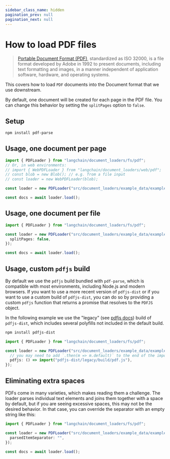 ```yaml
---
sidebar_class_name: hidden
pagination_prev: null
pagination_next: null
---
```


# How to load PDF files

> [Portable Document Format (PDF)](https://en.wikipedia.org/wiki/PDF), standardized as ISO 32000, is a file format developed by Adobe in 1992 to present documents, including text formatting and images, in a manner independent of application software, hardware, and operating systems.

This covers how to load `PDF` documents into the Document format that we use downstream.

By default, one document will be created for each page in the PDF file. You can change this behavior by setting the `splitPages` option to `false`.

## Setup

```bash npm2yarn
npm install pdf-parse
```

## Usage, one document per page

```typescript
import { PDFLoader } from "langchain/document_loaders/fs/pdf";
// Or, in web environments:
// import { WebPDFLoader } from "langchain/document_loaders/web/pdf";
// const blob = new Blob(); // e.g. from a file input
// const loader = new WebPDFLoader(blob);

const loader = new PDFLoader("src/document_loaders/example_data/example.pdf");

const docs = await loader.load();
```

## Usage, one document per file

```typescript
import { PDFLoader } from "langchain/document_loaders/fs/pdf";

const loader = new PDFLoader("src/document_loaders/example_data/example.pdf", {
  splitPages: false,
});

const docs = await loader.load();
```

## Usage, custom `pdfjs` build

By default we use the `pdfjs` build bundled with `pdf-parse`, which is compatible with most environments, including Node.js and modern browsers. If you want to use a more recent version of `pdfjs-dist` or if you want to use a custom build of `pdfjs-dist`, you can do so by providing a custom `pdfjs` function that returns a promise that resolves to the `PDFJS` object.

In the following example we use the "legacy" (see [pdfjs docs](https://github.com/mozilla/pdf.js/wiki/Frequently-Asked-Questions#which-browsersenvironments-are-supported)) build of `pdfjs-dist`, which includes several polyfills not included in the default build.

```bash npm2yarn
npm install pdfjs-dist
```

```typescript
import { PDFLoader } from "langchain/document_loaders/fs/pdf";

const loader = new PDFLoader("src/document_loaders/example_data/example.pdf", {
  // you may need to add `.then(m => m.default)` to the end of the import
  pdfjs: () => import("pdfjs-dist/legacy/build/pdf.js"),
});
```

## Eliminating extra spaces

PDFs come in many varieties, which makes reading them a challenge. The loader parses individual text elements and joins them together with a space by default, but
if you are seeing excessive spaces, this may not be the desired behavior. In that case, you can override the separator with an empty string like this:

```typescript
import { PDFLoader } from "langchain/document_loaders/fs/pdf";

const loader = new PDFLoader("src/document_loaders/example_data/example.pdf", {
  parsedItemSeparator: "",
});

const docs = await loader.load();
```
